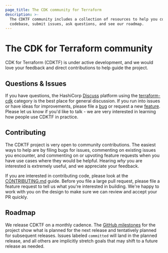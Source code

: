 ```yaml
---
page_title: The CDK community for Terraform
description: >-
  The CDKTF community includes a collection of resources to help you contribute to the
  codebase, submit issues, ask questions, and see our roadmap.
---
```


# The CDK for Terraform community

CDK for Terraform (CDKTF) is under active development, and we would love your feedback and direct contributions to help guide the project.

## Questions & Issues

If you have questions, the HashiCorp [Discuss](https://discuss.hashicorp.com/) platform using the [terraform-cdk](https://discuss.hashicorp.com/c/terraform-core/cdk-for-terraform/) category is the best place for general discussion. If you run into issues or have ideas for improvements, please file a [bug](https://github.com/hashicorp/terraform-cdk/issues/new?assignees=&labels=bug&template=bug-report.md&title=) or request a new [feature](https://github.com/hashicorp/terraform-cdk/issues/new?assignees=&labels=enhancement&template=feature-request.md&title=). Please let us know if you'd like to talk - we are very interested in learning how people use CDKTF in practice.

## Contributing

The CDKTF project is very open to community contributions. The easiest ways to help are by filing bugs for issues, commenting on existing issues you encounter, and commenting on or upvoting feature requests when you have use cases where they would be helpful. Hearing _why_ you are interested is extremely useful, and we appreciate your feedback.

If you are interested in contributing code, please look at the [CONTRIBUTING.md](https://github.com/hashicorp/terraform-cdk/blob/main/CONTRIBUTING.md) guide. Before you file a large pull request, please file a feature request to tell us what you're interested in building. We're happy to work with you on the design to make sure we can review and accept your PR quickly.

## Roadmap

We release CDKTF on a monthly cadence. The [GitHub milestones](https://github.com/hashicorp/terraform-cdk/milestones) for the project show what is planned for the next release and tentatively planned for subsequent releases. Issues labeled `committed` will land in the planned release, and all others are implicitly stretch goals that may shift to a future release as needed.
